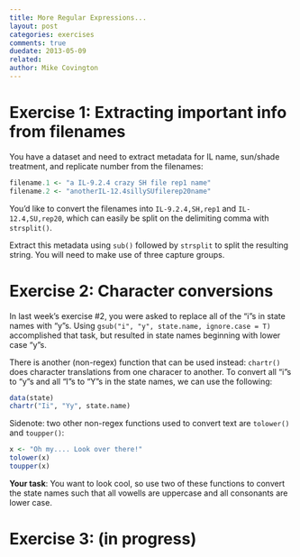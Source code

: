 ```yaml
---
title: More Regular Expressions...
layout: post
categories: exercises
comments: true
duedate: 2013-05-09
related:
author: Mike Covington
---
```


# Exercise 1: Extracting important info from filenames

You have a dataset and need to extract metadata for IL name, sun/shade treatment, and replicate number from the filenames:

```r
filename.1 <- "a IL-9.2.4 crazy SH file rep1 name"
filename.2 <- "anotherIL-12.4sillySUfilerep20name"
```

You'd like to convert the filenames into `IL-9.2.4,SH,rep1` and `IL-12.4,SU,rep20`, which can easily be split on the delimiting comma with `strsplit()`.

Extract this metadata using `sub()` followed by `strsplit` to split the resulting string. You will need to make use of three capture groups.

# Exercise 2: Character conversions

In last week's exercise #2, you were asked to replace all of the "i"s in state names with "y"s. Using `gsub("i", "y", state.name, ignore.case = T)` accomplished that task, but resulted in state names beginning with lower case "y"s.

There is another (non-regex) function that can be used instead: `chartr()` does character translations from one characer to another. To convert all "i"s to "y"s and all "I"s to "Y"s in the state names, we can use the following:

```r
data(state)
chartr("Ii", "Yy", state.name)
```

Sidenote: two other non-regex functions used to convert text are `tolower()` and `toupper()`:

```r
x <- "Oh my.... Look over there!"
tolower(x)
toupper(x)
```

**Your task**: You want to look cool, so use two of these functions to convert the state names such that all vowells are uppercase and all consonants are lower case.

# Exercise 3: (in progress)




